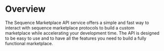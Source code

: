 # Overview

The Sequence Marketplace API service offers a simple and fast way to interact with sequence marketplace protocols to build a custom marketplace while accelerating your development time. The API is designed to be easy to use and to have all the features you need to build a fully functional marketplace.
